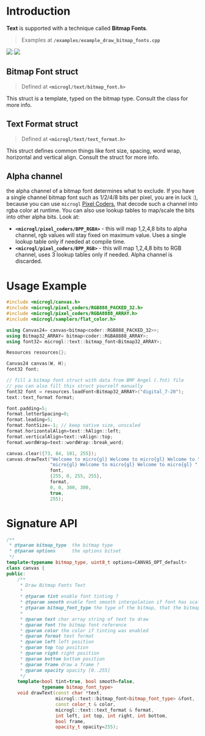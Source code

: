 # Introduction

**Text** is supported with a technique called **Bitmap Fonts**.

> Examples at **`/examples/example_draw_bitmap_fonts.cpp`** 

<div style={{margin: "auto" }}>
<img src="/images/canvas_text.png" style={{height:"250px", display: "inline-block"}} />
<img src="/images/canvas_text_2.png" style={{height:"250px", display:"inline-block"}} />
</div>

## Bitmap Font struct
> Defined at **`<microgl/text/bitmap_font.h>`** 

This struct is a template, typed on the bitmap type. Consult the class for more info.

## Text Format struct
> Defined at **`<microgl/text/text_format.h>`** 

This struct defines common things like font size, spacing, word wrap, horizontal and vertical align.
Consult the struct for more info.

## Alpha channel
the alpha channel of a bitmap font determines what to exclude. If you have a single channel bitmap
font such as 1/2/4/8 bits per pixel, you are in luck :), because you can use `microgl` [Pixel Coders](pixel-coders),
that decode such a channel into rgba color at runtime. You can also use lookup tables to map/scale the bits
into other alpha bits. Look at:
- **`<microgl/pixel_coders/BPP_RGBA>`** - this will map 1,2,4,8 bits to alpha channel, rgb values will stay
fixed on maximum value. Uses a single lookup table only if needed at compile time.
- **`<microgl/pixel_coders/BPP_RGB>`** - this will map 1,2,4,8 bits to RGB channel, uses 
3 lookup tables only if needed. Alpha channel is discarded.

# Usage Example

```cpp
#include <microgl/canvas.h>
#include <microgl/pixel_coders/RGB888_PACKED_32.h>
#include <microgl/pixel_coders/RGBA8888_ARRAY.h>
#include <microgl/samplers/flat_color.h>

using Canvas24= canvas<bitmap<coder::RGB888_PACKED_32>>;
using Bitmap32_ARRAY= bitmap<coder::RGBA8888_ARRAY>;
using font32= microgl::text::bitmap_font<Bitmap32_ARRAY>;

Resources resources{};

Canvas24 canvas(W, H);
font32 font;

// fill a bitmap font struct with data from BMF Angel (.fnt) file
// you can also fill this struct yourself manually
font32 font = resources.loadFont<Bitmap32_ARRAY>("digital_7-20");
text::text_format format;

font.padding=5;
format.letterSpacing=0;
format.leading=5;
format.fontSize=-1; // keep native size, unscaled
format.horizontalAlign=text::hAlign::left;
format.verticalAlign=text::vAlign::top;
format.wordWrap=text::wordWrap::break_word;

canvas.clear({73, 84, 101, 255});
canvas.drawText("Welcome to micro{gl} Welcome to micro{gl} Welcome to "
                "micro{gl} Welcome to micro{gl} Welcome to micro{gl} ",
                font,
                {255, 0, 255, 255},
                format,
                0, 0, 300, 300,
                true,
                255);

```

# Signature API

```cpp
/**
 * @tparam bitmap_type  the bitmap type
 * @tparam options      the options bitset
 */
template<typename bitmap_type, uint8_t options=CANVAS_OPT_default>
class canvas {
public:
    /**
     * Draw Bitmap Fonts Text
     *
     * @tparam tint enable font tinting ?
     * @tparam smooth enable font smooth interpolation if font has scaled ?
     * @tparam bitmap_font_type the type of the bitmap, that the bitmap font uses
     *
     * @param text char array string of text to draw
     * @param font the bitmap font reference
     * @param color the color if tinting was enabled
     * @param format text format
     * @param left left position
     * @param top top position
     * @param right right position
     * @param bottom bottom position
     * @param frame draw a frame ?
     * @param opacity opacity [0..255]
     */
    template<bool tint=true, bool smooth=false, 
             typename bitmap_font_type>
    void drawText(const char *text, 
                  microgl::text::bitmap_font<bitmap_font_type> &font, 
                  const color_t & color,
                  microgl::text::text_format & format,
                  int left, int top, int right, int bottom, 
                  bool frame, 
                  opacity_t opacity=255);

```


